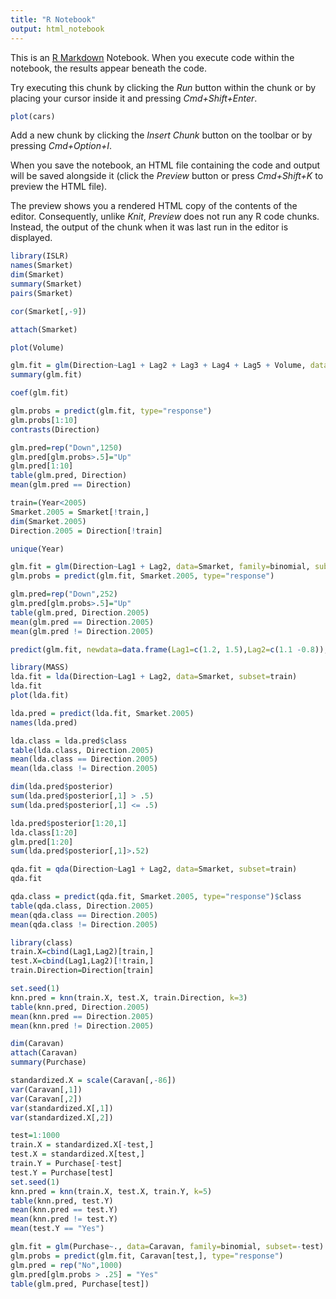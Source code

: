 ```yaml
---
title: "R Notebook"
output: html_notebook
---
```


This is an [R Markdown](http://rmarkdown.rstudio.com) Notebook. When you execute code within the notebook, the results appear beneath the code. 

Try executing this chunk by clicking the *Run* button within the chunk or by placing your cursor inside it and pressing *Cmd+Shift+Enter*. 

```r
plot(cars)
```

Add a new chunk by clicking the *Insert Chunk* button on the toolbar or by pressing *Cmd+Option+I*.

When you save the notebook, an HTML file containing the code and output will be saved alongside it (click the *Preview* button or press *Cmd+Shift+K* to preview the HTML file). 

The preview shows you a rendered HTML copy of the contents of the editor. Consequently, unlike *Knit*, *Preview* does not run any R code chunks. Instead, the output of the chunk when it was last run in the editor is displayed.

```r
library(ISLR)
names(Smarket)
dim(Smarket)
summary(Smarket)
pairs(Smarket)
```

```r
cor(Smarket[,-9])
```

```r
attach(Smarket)
```

```r
plot(Volume)
```

```r
glm.fit = glm(Direction~Lag1 + Lag2 + Lag3 + Lag4 + Lag5 + Volume, data=Smarket, family=binomial)
summary(glm.fit)
```

```r
coef(glm.fit)
```

```r
glm.probs = predict(glm.fit, type="response")
glm.probs[1:10]
contrasts(Direction)
```

```r
glm.pred=rep("Down",1250)
glm.pred[glm.probs>.5]="Up"
glm.pred[1:10]
table(glm.pred, Direction)
mean(glm.pred == Direction)
```

```r
train=(Year<2005)
Smarket.2005 = Smarket[!train,]
dim(Smarket.2005)
Direction.2005 = Direction[!train]
```

```r
unique(Year)
```

```r
glm.fit = glm(Direction~Lag1 + Lag2, data=Smarket, family=binomial, subset=train)
glm.probs = predict(glm.fit, Smarket.2005, type="response")
```

```r
glm.pred=rep("Down",252)
glm.pred[glm.probs>.5]="Up"
table(glm.pred, Direction.2005)
mean(glm.pred == Direction.2005)
mean(glm.pred != Direction.2005)
```

```r
predict(glm.fit, newdata=data.frame(Lag1=c(1.2, 1.5),Lag2=c(1.1 -0.8)), type="response")
```

```r
library(MASS)
lda.fit = lda(Direction~Lag1 + Lag2, data=Smarket, subset=train)
lda.fit
plot(lda.fit)
```

```r
lda.pred = predict(lda.fit, Smarket.2005)
names(lda.pred)
```

```r
lda.class = lda.pred$class
table(lda.class, Direction.2005)
mean(lda.class == Direction.2005)
mean(lda.class != Direction.2005)
```

```r
dim(lda.pred$posterior)
sum(lda.pred$posterior[,1] > .5)
sum(lda.pred$posterior[,1] <= .5)
```

```r
lda.pred$posterior[1:20,1]
lda.class[1:20]
glm.pred[1:20]
sum(lda.pred$posterior[,1]>.52)
```

```r
qda.fit = qda(Direction~Lag1 + Lag2, data=Smarket, subset=train)
qda.fit
```

```r
qda.class = predict(qda.fit, Smarket.2005, type="response")$class
table(qda.class, Direction.2005)
mean(qda.class == Direction.2005)
mean(qda.class != Direction.2005)
```

```r
library(class)
train.X=cbind(Lag1,Lag2)[train,]
test.X=cbind(Lag1,Lag2)[!train,]
train.Direction=Direction[train]
```

```r
set.seed(1)
knn.pred = knn(train.X, test.X, train.Direction, k=3)
table(knn.pred, Direction.2005)
mean(knn.pred == Direction.2005)
mean(knn.pred != Direction.2005)
```

```r
dim(Caravan)
attach(Caravan)
summary(Purchase)
```

```r
standardized.X = scale(Caravan[,-86])
var(Caravan[,1])
var(Caravan[,2])
var(standardized.X[,1])
var(standardized.X[,2])
```

```r
test=1:1000
train.X = standardized.X[-test,]
test.X = standardized.X[test,]
train.Y = Purchase[-test]
test.Y = Purchase[test]
set.seed(1)
knn.pred = knn(train.X, test.X, train.Y, k=5)
table(knn.pred, test.Y)
mean(knn.pred == test.Y)
mean(knn.pred != test.Y)
mean(test.Y == "Yes")
```

```r
glm.fit = glm(Purchase~., data=Caravan, family=binomial, subset=-test)
glm.probs = predict(glm.fit, Caravan[test,], type="response")
glm.pred = rep("No",1000)
glm.pred[glm.probs > .25] = "Yes"
table(glm.pred, Purchase[test])

```

```r

```

```r

```

```r

```

